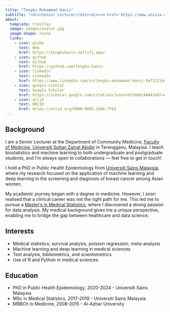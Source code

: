 ```yaml
---
title: "Tengku Muhammad Hanis"
subtitle: "<div>Senior Lecturer</div><div><a href='https://www.unisza.edu.my/'>Universiti Sultan Zainal Abidin</a></div>"
about: 
  template: trestles
  image: images/avatar.jpg
  image-shape: round
  links:
    - icon: globe
      text: Web
      href: https://tengkuhanis.netlify.app/
    - icon: github
      text: Github
      href: https://github.com/tengku-hanis
    - icon: linkedin
      text: LinkedIn
      href: https://www.linkedin.com/in/tengku-muhammad-hanis-9a7222144/
    - icon: google-scholar
      text: Google Scholar
      href: https://scholar.google.com/citations?user=VV2bHQcAAAAJ&hl=en
    - icon: orcid
      text: ORCID
      href: https://orcid.org/0000-0003-1466-7765
---
```


## Background

I am a Senior Lecturer at the Department of Community Medicine, [Faculty of Medicine, Universiti Sultan Zainal Abidin](https://fp.unisza.edu.my/) in Terengganu, Malaysia. I teach biostatistics and machine learning to both undergraduate and postgraduate students, and I’m always open to collaborations — feel free to get in touch!

I hold a PhD in Public Health Epidemiology from [Universiti Sains Malaysia](https://www.usm.my/), where my research focused on the application of machine learning and deep learning in the screening and diagnosis of breast cancer among Asian women.

My academic journey began with a degree in medicine. However, I soon realised that a clinical career was not the right path for me. This led me to pursue a [Master’s in Medical Statistics](https://medic.usm.my/index.php/biostat), where I discovered a strong passion for data analysis. My medical background gives me a unique perspective, enabling me to bridge the gap between healthcare and data science.

## Interests

-   Medical statistics; survival analysis, poisson regression, meta-analysis
-   Machine learning and deep learning in medical sciences
-   Text analysis, bibliometrics, and scientometrics
-   Use of R and Python in medical sciences

## Education

-   PhD in Public Health Epidemiology, 2020-2024 - Universiti Sains Malaysia
-   MSc in Medical Statistics, 2017-2019 - Universiti Sains Malaysia
-   MBBCh in Medicine, 2008-2015 - Al-Azhar University

